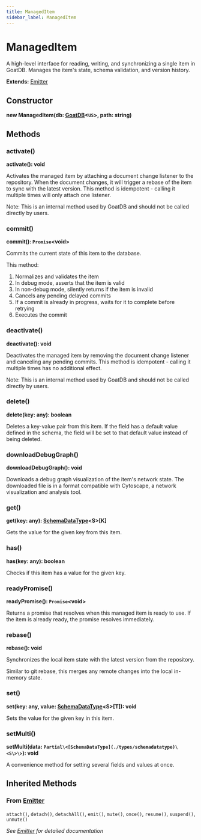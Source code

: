 ```yaml
---
title: ManagedItem
sidebar_label: ManagedItem
---
```


# ManagedItem

A high-level interface for reading, writing, and synchronizing a single item
in GoatDB. Manages the item's state, schema validation, and version history.

**Extends:** [Emitter](./emitter)

## Constructor

**new ManagedItem(db: [GoatDB](./classes/goatdb)\<`US`\>, path: string)**

## Methods

### activate()

**activate(): void**

Activates the managed item by attaching a document change listener to the
repository. When the document changes, it will trigger a rebase of the item
to sync with the latest version. This method is idempotent - calling it
multiple times will only attach one listener.

Note: This is an internal method used by GoatDB and should not be called
directly by users.

### commit()

**commit(): `Promise`\<void\>**

Commits the current state of this item to the database.

This method:
1. Normalizes and validates the item
2. In debug mode, asserts that the item is valid
3. In non-debug mode, silently returns if the item is invalid
4. Cancels any pending delayed commits
5. If a commit is already in progress, waits for it to complete before retrying
6. Executes the commit

### deactivate()

**deactivate(): void**

Deactivates the managed item by removing the document change listener and
canceling any pending commits. This method is idempotent - calling it
multiple times has no additional effect.

Note: This is an internal method used by GoatDB and should not be called
directly by users.

### delete()

**delete(key: any): boolean**

Deletes a key-value pair from this item. If the field has a default value
defined in the schema, the field will be set to that default value instead
of being deleted.

### downloadDebugGraph()

**downloadDebugGraph(): void**

Downloads a debug graph visualization of the item's network state.
The downloaded file is in a format compatible with Cytoscape, a network
visualization and analysis tool.

### get()

**get(key: any): [SchemaDataType](./types/schemadatatype)\<S\>[K]**

Gets the value for the given key from this item.

### has()

**has(key: any): boolean**

Checks if this item has a value for the given key.

### readyPromise()

**readyPromise(): `Promise`\<void\>**

Returns a promise that resolves when this managed item is ready to use.
If the item is already ready, the promise resolves immediately.

### rebase()

**rebase(): void**

Synchronizes the local item state with the latest version from the
repository.

Similar to git rebase, this merges any remote changes into the local
in-memory state.

### set()

**set(key: any, value: [SchemaDataType](./types/schemadatatype)\<S\>[T]): void**

Sets the value for the given key in this item.

### setMulti()

**setMulti(data: `Partial\<[SchemaDataType](./types/schemadatatype)\<S\>\>`): void**

A convenience method for setting several fields and values at once.

## Inherited Methods

### From [Emitter](./emitter)

`attach()`, `detach()`, `detachAll()`, `emit()`, `mute()`, `once()`, `resume()`, `suspend()`, `unmute()`

*See [Emitter](./emitter) for detailed documentation*

